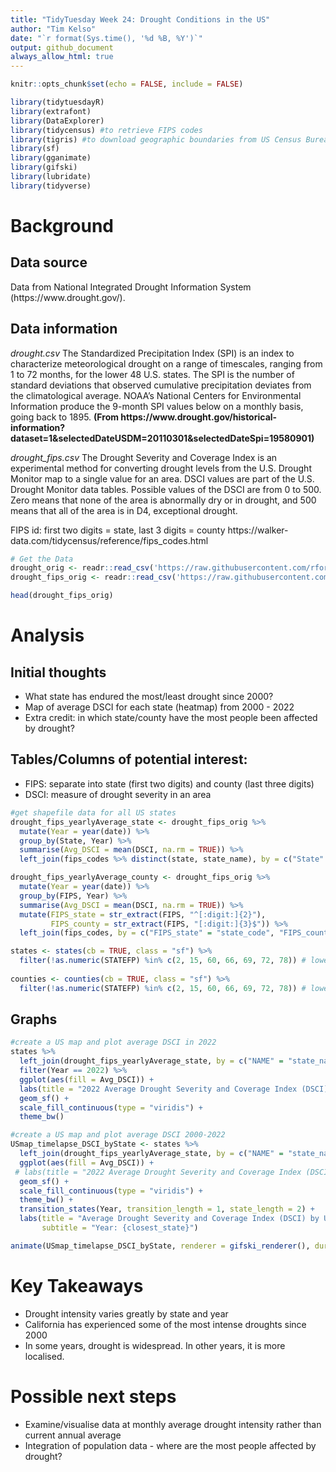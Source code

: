 ```yaml
---
title: "TidyTuesday Week 24: Drought Conditions in the US"
author: "Tim Kelso"
date: "`r format(Sys.time(), '%d %B, %Y')`"
output: github_document
always_allow_html: true
---
```


```r
knitr::opts_chunk$set(echo = FALSE, include = FALSE)
```

```r
library(tidytuesdayR)
library(extrafont)
library(DataExplorer)
library(tidycensus) #to retrieve FIPS codes
library(tigris) #to download geographic boundaries from US Census Bureau
library(sf)
library(gganimate)
library(gifski)
library(lubridate)
library(tidyverse)
```
# Background 
## Data source  
Data from National Integrated Drought Information System (https://www.drought.gov/).  

## Data information  
*drought.csv*
The Standardized Precipitation Index (SPI) is an index to characterize meteorological drought on a range of timescales, ranging from 1 to 72 months, for the lower 48 U.S. states. The SPI is the number of standard deviations that observed cumulative precipitation deviates from the climatological average. NOAA's National Centers for Environmental Information produce the 9-month SPI values below on a monthly basis, going back to 1895.
**(From https://www.drought.gov/historical-information?dataset=1&selectedDateUSDM=20110301&selectedDateSpi=19580901)**

*drought_fips.csv*
The Drought Severity and Coverage Index is an experimental method for converting drought levels from the U.S. Drought Monitor map to a single value for an area. DSCI values are part of the U.S. Drought Monitor data tables. Possible values of the DSCI are from 0 to 500. Zero means that none of the area is abnormally dry or in drought, and 500 means that all of the area is in D4, exceptional drought.

FIPS id: first two digits = state, last 3 digits = county
https://walker-data.com/tidycensus/reference/fips_codes.html

```r
# Get the Data
drought_orig <- readr::read_csv('https://raw.githubusercontent.com/rfordatascience/tidytuesday/master/data/2022/2022-06-14/drought.csv')
drought_fips_orig <- readr::read_csv('https://raw.githubusercontent.com/rfordatascience/tidytuesday/master/data/2022/2022-06-14/drought-fips.csv')
```

```r
head(drought_fips_orig)
```

# Analysis  
## Initial thoughts  
- What state has endured the most/least drought since 2000?  
- Map of average DSCI for each state (heatmap) from 2000 - 2022
- Extra credit: in which state/county have the most people been affected by drought?  


## Tables/Columns of potential interest:  
- FIPS: separate into state (first two digits) and county (last three digits)    
- DSCI: measure of drought severity in an area  
  


```r
#get shapefile data for all US states
drought_fips_yearlyAverage_state <- drought_fips_orig %>% 
  mutate(Year = year(date)) %>% 
  group_by(State, Year) %>% 
  summarise(Avg_DSCI = mean(DSCI, na.rm = TRUE)) %>% 
  left_join(fips_codes %>% distinct(state, state_name), by = c("State" = "state"))  #add state full name

drought_fips_yearlyAverage_county <- drought_fips_orig %>% 
  mutate(Year = year(date)) %>% 
  group_by(FIPS, Year) %>% 
  summarise(Avg_DSCI = mean(DSCI, na.rm = TRUE)) %>% 
  mutate(FIPS_state = str_extract(FIPS, "^[:digit:]{2}"),
         FIPS_county = str_extract(FIPS, "[:digit:]{3}$")) %>% 
  left_join(fips_codes, by = c("FIPS_state" = "state_code", "FIPS_county" = "county_code"))  #add county full name

states <- states(cb = TRUE, class = "sf") %>% 
  filter(!as.numeric(STATEFP) %in% c(2, 15, 60, 66, 69, 72, 78)) # lower 48 only
  
counties <- counties(cb = TRUE, class = "sf") %>% 
  filter(!as.numeric(STATEFP) %in% c(2, 15, 60, 66, 69, 72, 78)) # lower 48 only
```

## Graphs  
```r
#create a US map and plot average DSCI in 2022
states %>% 
  left_join(drought_fips_yearlyAverage_state, by = c("NAME" = "state_name")) %>% 
  filter(Year == 2022) %>% 
  ggplot(aes(fill = Avg_DSCI)) + 
  labs(title = "2022 Average Drought Severity and Coverage Index (DSCI) by US State") +
  geom_sf() +
  scale_fill_continuous(type = "viridis") +
  theme_bw() 
```
```r
#create a US map and plot average DSCI 2000-2022
USmap_timelapse_DSCI_byState <- states %>% 
  left_join(drought_fips_yearlyAverage_state, by = c("NAME" = "state_name")) %>% 
  ggplot(aes(fill = Avg_DSCI)) + 
 # labs(title = "2022 Average Drought Severity and Coverage Index (DSCI) by US State") +
  geom_sf() +
  scale_fill_continuous(type = "viridis") +
  theme_bw() +
  transition_states(Year, transition_length = 1, state_length = 2) +
  labs(title = "Average Drought Severity and Coverage Index (DSCI) by US State",
       subtitle = "Year: {closest_state}")

animate(USmap_timelapse_DSCI_byState, renderer = gifski_renderer(), duration = 20)
```




# Key Takeaways  
- Drought intensity varies greatly by state and year
- California has experienced some of the most intense droughts since 2000  
- In some years, drought is widespread. In other years, it is more localised.

# Possible next steps  
- Examine/visualise data at monthly average drought intensity rather than current annual average
- Integration of population data - where are the most people affected by drought?  